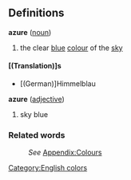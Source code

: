 ==Definitions==
;'''azure''' ([[noun]])
#the clear [[blue]] [[color|colour]] of the [[sky]]
====[(Translation)]s====
*[(German)]Himmelblau
;'''azure''' ([[adjective]])
#sky blue
===Related words===
:''See'' [[Wiktionary_Appendix:Colours|Appendix:Colours]]

[[Category:English colors]]